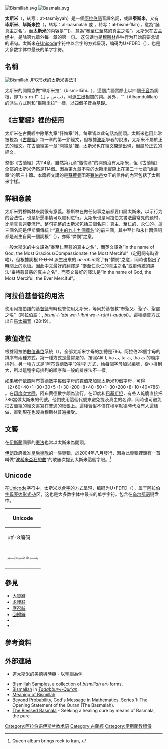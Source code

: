 {{refimprove|time=2014-02-02T12:27:05+00:00}}
[[File:Bismillah.svg|thumb]]
[[File:Basmala.svg|right]]

'''太斯米'''（{{Lang-ar|التسمية}}，转写：at-tasmīyyah）是一個[[阿拉伯語|阿拉伯語]]音譯名詞，或譯'''泰斯米'''，又有'''毕斯米'''、'''毕斯米拉'''（{{rtl-lang|ar|البسملة}}，转写：al-basmalah 或 {{rtl-lang|ar|البسم الله}}，转写：al-bismi-ʾllāh），意為“誦真主之名”。而'''太斯米'''的内容是“{{nowrap|{{lang|ar|بِسْمِ ٱللَّهِ ٱلرَّحْمَـٰنِ ٱلرَّحِيمِ}}}}”({{transl|sem|''Bismillāhi r-raḥmāni r-raḥīm''}})，意為“奉至仁至慈的真主之名”。太斯米在[[古兰经|古兰经]]中，是除第九章外每一章的第一句。
这句话也是[[穆斯林|穆斯林]]各种行为开始前要念诵的语句。太斯米在[[Unicode|Unicode]]字符中以合字的方式呈現，编码为U+FDFD（{{Script/Arabic|﷽}}），也是大多数字体中最长的单字字符。

== 名稱 ==
[[File:Bismillah.JPG|right]]形狀的太斯米書法]]

太斯米的開頭念做“畢斯米拉”（bismi-llāhi...），這個片語實際上以四個[[子音|子音]]為詞根，即“b-s-m-l”（ب س م ل），可[[派生|派生]]出相關的詞。另外，“{{le|一切讚頌，全歸真主|Alhamdulillah}}”（Alhamdulillah）的派生方式則和“畢斯米拉”一樣，以四個子音為基礎。

== 《古蘭經》裡的使用 ==
太斯米在古蘭經中除第九章“忏悔章”外，每章皆以此句話為開頭。太斯米也因此常被視為《[[古蘭經|古蘭經]]》每一章的第一節經文，但根據[[波斯|波斯]]學者{{tsl|en|Muhammad ibn Jarir al-Tabari|穆罕默德·本·賈里爾·泰伯里|泰伯里}}的說法，太斯米不屬於正式的經文。在古蘭經第一章“開端章”裡，太斯米也在經文開頭出現，但屬於正式的經文。

整部《古蘭經》共114章，雖然第九章“懺悔章”的開頭沒有太斯米，但《古蘭經》全部的太斯米仍然是114個。因為第九章不見的太斯米實際上在第二十七章“螞蟻章”的第三十節。本節經文講的是[[所羅門|蘇萊曼]]函寄[[示巴|賽伯邑]]女王的信件的內容包括了太斯米字樣。

== 詳細意義 ==
太斯米對穆斯林來說很有意義。穆斯林在做任何事之前都要口誦太斯米，以示行为的合法性，也是祈愿事情可以顺利进行。太斯米也是阿拉伯文書法最常見的題材，比[[清真言|清真言]]還要流行。整句完整的太斯米包括三個名詞：真主、至仁的、永仁的。這三個名詞是伊斯蘭傳統上“[[真主的九十九個尊名|真主的九十九個尊名]]”的前三個，其中至仁和永仁兩個詞都是派生自同一個詞根{{tsl|en|R-Ḥ-M}}”（{{rtl-lang|ar|ر ح م}}），亦即“憐憫”之意。

一般太斯米的中文譯為“奉至仁至慈的真主之名”，而英文譯為“In the name of God, the Most Gracious/Compassionate, the Most Merciful”（定冠詞有時省略）。但根據詞根 R-Ḥ-M 派生出來的 ''ar-raḥīm''除了有“憐憫”之意，同時也指出了時間上的永恆。因此中文最好的翻譯是 “奉至仁永仁的真主之名”或更傳統的譯法“奉特慈普慈的真主之名”，而英文最好的譯法是“In the name of God, the Most Merciful, the Ever Merciful”。

== 阿拉伯基督徒的用法 ==
使用阿拉伯語的[[基督徒|基督徒]]有時也會使用太斯米，等同於基督教{{tsl|en|Trinitarian formula|三一禱辭}}“奉聖父、聖子、聖靈之名”（阿拉伯語：{{rtl-lang|ar|باسم الآب والابن والروح القدس}}, ''bismi-l-[[阿爸_(阿蘭語)|'ab]]i wa-l-ibni wa-r-rūḥi l-qudusi''）。這種禱告方式出自[[馬太福音|馬太福音]]（28:19）。

== 數值進位 ==
根據阿拉伯[[數值進位|數值進位]]系統（{{tsl|en|Abjad numerals|阿布賈德數字}}），全部太斯米字母的加總是786。阿拉伯28個字母的排序有兩種方式。第一種方式是最常見的，按照Alif ا, ba ب, ta ت, tha ث 的順序排列。另一種方式是“阿布賈德數字”的排列方式，給每個字母加以編號，從小排到大，所以這種字母排列的順序和一般的排序法不一樣。

如果我們依照阿布賈德數字每個字母的數值來加總太斯米19個字母，可得（2+60+40+1+30+30+5+1+30+200+8+40+50+1+30+200+8+10+40=786）。在[[印度次大陸|印度次大陸]]，阿布賈德數字頗為流行。在印度和[[巴基斯坦|巴基斯坦]]，有些人乾脆直接把786當做太斯米的代號。他們使用這個代號來避免提及真主的名諱，同時也可避免把古蘭經的經文書寫在普通的紙張上。這種習俗不僅在穆罕默德時代沒有人這樣做，直到現在也沒為穆斯林普遍接受。

== 文藝 ==
在[[伊斯蘭|伊斯蘭]]國家的[[憲法|憲法]]也常以太斯米為開頭。

[[伊朗|伊朗]]政府批准[[皇后樂隊|皇后樂隊]]的一張專輯，於2004年八月發行，因為此專輯裡頭有一首叫做“[[波希米亞狂想曲|波希米亞狂想曲]]”的歌屢次提到太斯米這個字眼。<ref>Queen album brings rock to Iran, {{cite news
|url=http://news.bbc.co.uk/2/hi/entertainment/3593532.stm
|date=2004-08-24
|accessdate=2007-03-04
|title=Queen album brings rock to Iran
|work=BBC News
|archive-date=2009-06-08
|archive-url=https://web.archive.org/web/20090608061125/http://news.bbc.co.uk/2/hi/entertainment/3593532.stm
|dead-url=no
}}</ref>

== Unicode ==
在[[Unicode|Unicode]]字符中，太斯米以[[合字|合字]]的方式呈現，编码为U+FDFD（{{Script/Arabic|﷽}}），属于[[阿拉伯字母表达形式-A|阿拉伯字母表达形式-A]]区，这也是大多数字体中最长的单字字符。包含在[[乌尔都语|乌尔都语]]键盘中。

{| class="wikitable"
|-
!colspan="6"|Unicode
|-
!utf-8编码
!呈现符号
!unicode中的名字
!转写
![[阿拉伯语|阿拉伯语]]
!意思
|-
|<code>&#65021;</code>
|﷽
|Arabic sign Basmala
|Bi-smi llāhi r-raḥmāni r-raḥīm
|بسم الله الرحمن الرحيم
|奉至仁至慈的[[真主|真主]]之名
|}

== 參見 ==
* [[大贊辭|大贊辭]]
* [[求護辭|求護辭]]
* [[應召辭|應召辭]]
* [[回歸辭|回歸辭]]
* {{tsl|en|List of Islamic terms in Arabic|阿拉伯語伊斯蘭教詞彙列表}}
* {{tsl|en|List of Christian terms in Arabic|阿拉伯語基督教詞彙列表}}

== 參考資料 ==
{{reflist}}

== 外部連結 ==
* {{en icon}} [https://web.archive.org/web/20080215233446/http://abdurrahman.org/zikr/virtuesBismillah.html 道太斯米的美德與時機] - 以聖訓為例
*[http://mason.gmu.edu/~nesfaha2/Album/Besmellah/index.html Bismillah Samples]{{Wayback|url=http://mason.gmu.edu/~nesfaha2/Album/Besmellah/index.html |date=20160304235816 }}, a collection of ''bismillah'' art-forms.
*[https://web.archive.org/web/20070319232106/http://www.renaissance.com.pk/aprqur96.html Bismallah] in ''[[Tadabbur-i-Qur'an|Tadabbur-i-Qur'an]]''.
*[http://wahiduddin.net/words/bismillah.htm Meaning of Bismillah]{{Wayback|url=http://wahiduddin.net/words/bismillah.htm |date=20151205164937 }}
*[http://www.masjidtucson.org/downloads/bp.pdf Beyond Probability]{{Wayback|url=http://www.masjidtucson.org/downloads/bp.pdf |date=20160305051456 }}, God's Message in Mathematics. Series 1: The Opening Statement of the Quran (The Basmalah).
*[http://taqwa.sg/v/articles/the-blessed-basmala/ The Blessed Basmala]{{Wayback|url=http://taqwa.sg/v/articles/the-blessed-basmala/ |date=20200703171752 }} - Seeking a healing cure by means of Basmala, the pure

[[Category:阿拉伯语伊斯兰教术语|Category:阿拉伯语伊斯兰教术语]]
[[Category:古蘭經|Category:古蘭經]]
[[Category:伊斯蘭教禮儀|Category:伊斯蘭教禮儀]]